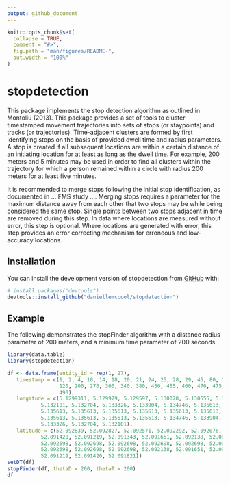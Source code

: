 ```yaml
---
output: github_document
---
```


<!-- README.md is generated from README.Rmd. Please edit that file -->

```r
knitr::opts_chunk$set(
  collapse = TRUE,
  comment = "#>",
  fig.path = "man/figures/README-",
  out.width = "100%"
)
```

# stopdetection

<!-- badges: start -->
<!-- badges: end -->

This package implements the stop detection algorithm as outlined in Montoliu (2013). This package provides a set of tools to cluster timestamped movement trajectories into sets of stops (or staypoints) and tracks (or trajectories). Time-adjacent clusters are formed by first identifying stops on the basis of provided dwell time and radius parameters. A stop is created if all subsequent locations are within a certain distance of an initiating location for at least as long as the dwell time. For example, 200 meters and 5 minutes may be used in order to find all clusters within the trajectory for which a person remained within a circle with radius 200 meters for at least five minutes.

It is recommended to merge stops following the initial stop identification, as documented in ... FMS study .... Merging stops requires a parameter for the maximum distance away from each other that two stops may be while being considered the same stop. Single points between two stops adjacent in time are removed during this step. In data where locations are measured without error, this step is optional. Where locations are generated with error, this step provides an error correcting mechanism for erroneous and low-accuracy locations.

## Installation

You can install the development version of stopdetection from [GitHub](https://github.com/) with:

``` r
# install.packages("devtools")
devtools::install_github("daniellemccool/stopdetection")
```

## Example

The following demonstrates the stopFinder algorithm with a distance radius parameter of 200 meters, and a minimum time parameter of 200 seconds.


```r
library(data.table)
library(stopdetection)

df <- data.frame(entity_id = rep(1, 27),
   timestamp = c(1, 2, 4, 10, 14, 18, 20, 21, 24, 25, 28, 29, 45, 80, 100,
                 120, 200, 270, 300, 340, 380, 450, 455, 460, 470, 475,
                 490),
   longitude = c(5.1299311, 5.129979, 5.129597, 5.130028, 5.130555, 5.131083,
           5.132101, 5.132704, 5.133326, 5.133904, 5.134746, 5.135613,
           5.135613, 5.135613, 5.135613, 5.135613, 5.135613, 5.135613,
           5.135613, 5.135613, 5.135613, 5.135613, 5.134746, 5.133904,
           5.133326, 5.132704, 5.132101),
   latitude = c(52.092839, 52.092827, 52.092571, 52.092292, 52.092076, 52.091821,
           52.091420, 52.091219, 52.091343, 52.091651, 52.092138, 52.092698,
           52.092698, 52.092698, 52.092698, 52.092698, 52.092698, 52.092698,
           52.092698, 52.092698, 52.092698, 52.092138, 52.091651, 52.091343,
           52.091219, 52.091420, 52.091821))
setDT(df)
stopFinder(df, thetaD = 200, thetaT = 200)
df
```

